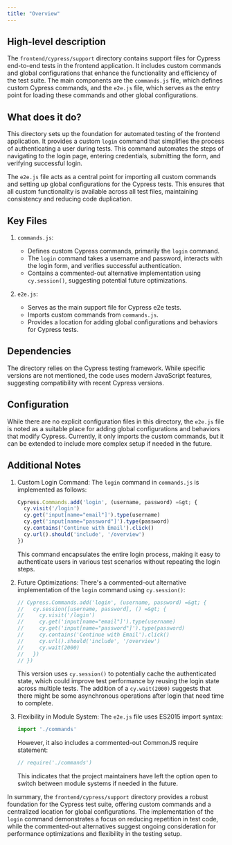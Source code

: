 ```yaml
---
title: "Overview"
---
```


## High-level description
The `frontend/cypress/support` directory contains support files for Cypress end-to-end tests in the frontend application. It includes custom commands and global configurations that enhance the functionality and efficiency of the test suite. The main components are the `commands.js` file, which defines custom Cypress commands, and the `e2e.js` file, which serves as the entry point for loading these commands and other global configurations.

## What does it do?
This directory sets up the foundation for automated testing of the frontend application. It provides a custom `login` command that simplifies the process of authenticating a user during tests. This command automates the steps of navigating to the login page, entering credentials, submitting the form, and verifying successful login. 

The `e2e.js` file acts as a central point for importing all custom commands and setting up global configurations for the Cypress tests. This ensures that all custom functionality is available across all test files, maintaining consistency and reducing code duplication.

## Key Files

1. `commands.js`:
   - Defines custom Cypress commands, primarily the `login` command.
   - The `login` command takes a username and password, interacts with the login form, and verifies successful authentication.
   - Contains a commented-out alternative implementation using `cy.session()`, suggesting potential future optimizations.

2. `e2e.js`:
   - Serves as the main support file for Cypress e2e tests.
   - Imports custom commands from `commands.js`.
   - Provides a location for adding global configurations and behaviors for Cypress tests.

## Dependencies
The directory relies on the Cypress testing framework. While specific versions are not mentioned, the code uses modern JavaScript features, suggesting compatibility with recent Cypress versions.

## Configuration
While there are no explicit configuration files in this directory, the `e2e.js` file is noted as a suitable place for adding global configurations and behaviors that modify Cypress. Currently, it only imports the custom commands, but it can be extended to include more complex setup if needed in the future.

## Additional Notes

1. Custom Login Command:
   The `login` command in `commands.js` is implemented as follows:

   ```javascript
   Cypress.Commands.add('login', (username, password) =&gt; {
     cy.visit('/login')
     cy.get('input[name="email"]').type(username)
     cy.get('input[name="password"]').type(password)
     cy.contains('Continue with Email').click()
     cy.url().should('include', '/overview')
   })
   ```

   This command encapsulates the entire login process, making it easy to authenticate users in various test scenarios without repeating the login steps.

2. Future Optimizations:
   There's a commented-out alternative implementation of the `login` command using `cy.session()`:

   ```javascript
   // Cypress.Commands.add('login', (username, password) =&gt; {
   //   cy.session([username, password], () =&gt; {
   //     cy.visit('/login')
   //     cy.get('input[name="email"]').type(username)
   //     cy.get('input[name="password"]').type(password)
   //     cy.contains('Continue with Email').click()
   //     cy.url().should('include', '/overview')
   //     cy.wait(2000)
   //   })
   // })
   ```

   This version uses `cy.session()` to potentially cache the authenticated state, which could improve test performance by reusing the login state across multiple tests. The addition of a `cy.wait(2000)` suggests that there might be some asynchronous operations after login that need time to complete.

3. Flexibility in Module System:
   The `e2e.js` file uses ES2015 import syntax:

   ```javascript
   import './commands'
   ```

   However, it also includes a commented-out CommonJS require statement:

   ```javascript
   // require('./commands')
   ```

   This indicates that the project maintainers have left the option open to switch between module systems if needed in the future.

In summary, the `frontend/cypress/support` directory provides a robust foundation for the Cypress test suite, offering custom commands and a centralized location for global configurations. The implementation of the `login` command demonstrates a focus on reducing repetition in test code, while the commented-out alternatives suggest ongoing consideration for performance optimizations and flexibility in the testing setup.